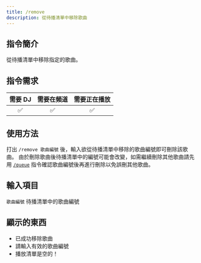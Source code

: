 ```yaml
---
title: /remove
description: 從待播清單中移除歌曲
---
```


## 指令簡介
<Info>
從待播清單中移除指定的歌曲。
</Info>

## 指令需求
| 需要 DJ |	需要在頻道 | 需要正在播放 |
| :-----: | :-------: | :---------: |
|   ✅   |    ✅     |     ✅      |

## 使用方法
打出 `/remove 歌曲編號` 後，輸入欲從待播清單中移除的歌曲編號即可刪除該歌曲。
<Error>
由於刪除歌曲後待播清單中的編號可能會改變，如需繼續刪除其他歌曲請先用 [`/queue`](/docs/frogmusic/cmd/music/queuea/queue) 指令確認歌曲編號後再進行刪除以免誤刪其他歌曲。
</Error>

## 輸入項目
`歌曲編號` 待播清單中的歌曲編號

## 顯示的東西
- 已成功移除歌曲
- 請輸入有效的歌曲編號
- 播放清單是空的！